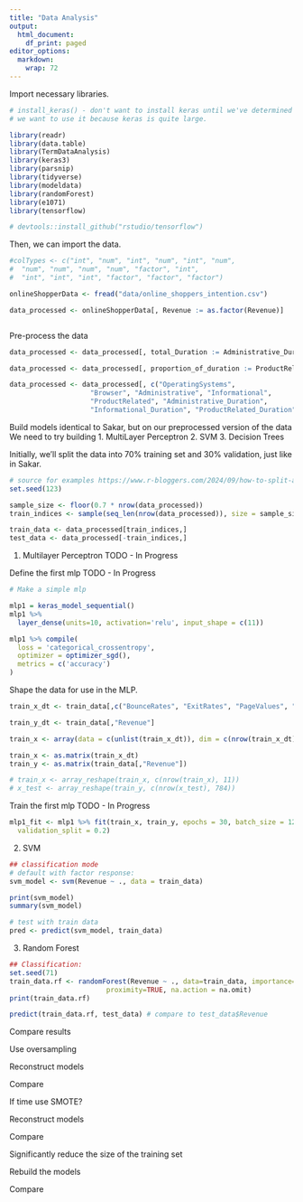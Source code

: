 ```yaml
---
title: "Data Analysis"
output:
  html_document:
    df_print: paged
editor_options: 
  markdown: 
    wrap: 72
---
```


Import necessary libraries.

```r

# install_keras() - don't want to install keras until we've determined
# we want to use it because keras is quite large.

library(readr)
library(data.table)
library(TermDataAnalysis)
library(keras3)
library(parsnip)
library(tidyverse)
library(modeldata)
library(randomForest)
library(e1071)
library(tensorflow)

# devtools::install_github("rstudio/tensorflow")

```

Then, we can import the data.

```r
#colTypes <- c("int", "num", "int", "num", "int", "num", 
#  "num", "num", "num", "num", "factor", "int",
#  "int", "int", "int", "factor", "factor", "factor")

onlineShopperData <- fread("data/online_shoppers_intention.csv")

data_processed <- onlineShopperData[, Revenue := as.factor(Revenue)]



```

Pre-process the data

```r

data_processed <- data_processed[, total_Duration := Administrative_Duration + Informational_Duration + ProductRelated_Duration]

data_processed <- data_processed[, proportion_of_duration := ProductRelated_Duration / total_Duration]

data_processed <- data_processed[, c("OperatingSystems", 
                    "Browser", "Administrative", "Informational", 
                    "ProductRelated", "Administrative_Duration", 
                    "Informational_Duration", "ProductRelated_Duration") := NULL]

```

Build models identical to Sakar, but on our preprocessed version of the
data We need to try building 1. MultiLayer Perceptron 2. SVM 3. Decision
Trees

Initially, we'll split the data into 70% training set and 30%
validation, just like in Sakar.

```r

# source for examples https://www.r-bloggers.com/2024/09/how-to-split-a-data-frame-in-r-a-comprehensive-guide-for-beginners/
set.seed(123)

sample_size <- floor(0.7 * nrow(data_processed))
train_indices <- sample(seq_len(nrow(data_processed)), size = sample_size)

train_data <- data_processed[train_indices,]
test_data <- data_processed[-train_indices,]


```

1.  Multilayer Perceptron TODO - In Progress

Define the first mlp TODO - In Progress

```r

# Make a simple mlp

mlp1 = keras_model_sequential()
mlp1 %>%
  layer_dense(units=10, activation='relu', input_shape = c(11))

mlp1 %>% compile(
  loss = 'categorical_crossentropy',
  optimizer = optimizer_sgd(),
  metrics = c('accuracy')
)

```

Shape the data for use in the MLP.

```r

train_x_dt <- train_data[,c("BounceRates", "ExitRates", "PageValues", "SpecialDay", "Month", "Region", "TrafficType", "VisitorType", "Weekend", "total_Duration", "proportion_of_duration")]

train_y_dt <- train_data[,"Revenue"]

train_x <- array(data = c(unlist(train_x_dt)), dim = c(nrow(train_x_dt), 11), dimnames = list(rownames(train_x_dt), colnames(train_x_dt)))

train_x <- as.matrix(train_x_dt)
train_y <- as.matrix(train_data[,"Revenue"])

# train_x <- array_reshape(train_x, c(nrow(train_x), 11))
# x_test <- array_reshape(train_y, c(nrow(x_test), 784))

```

Train the first mlp TODO - In Progress

```r

mlp1_fit <- mlp1 %>% fit(train_x, train_y, epochs = 30, batch_size = 128, 
  validation_split = 0.2)

```

2.  SVM

```r

## classification mode
# default with factor response:
svm_model <- svm(Revenue ~ ., data = train_data)

print(svm_model)
summary(svm_model)

# test with train data
pred <- predict(svm_model, train_data)


```

3.  Random Forest

```r

## Classification:
set.seed(71)
train_data.rf <- randomForest(Revenue ~ ., data=train_data, importance=TRUE,
                        proximity=TRUE, na.action = na.omit)
print(train_data.rf)

```

```r
predict(train_data.rf, test_data) # compare to test_data$Revenue
```

Compare results

Use oversampling

Reconstruct models

Compare

If time use SMOTE?

Reconstruct models

Compare

Significantly reduce the size of the training set

Rebuild the models

Compare
